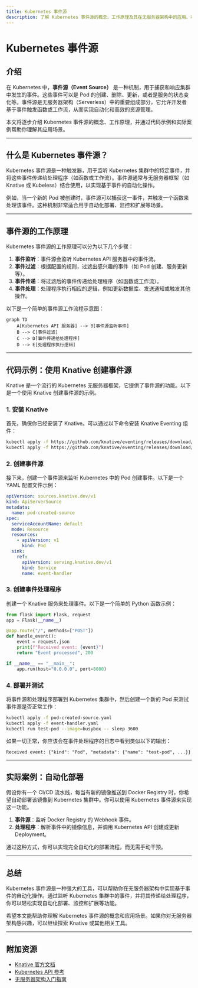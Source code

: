 ```yaml
---
title: Kubernetes 事件源
description: 了解 Kubernetes 事件源的概念、工作原理及其在无服务器架构中的应用。本文适合初学者，包含代码示例和实际案例。
---
```


# Kubernetes 事件源

## 介绍

在 Kubernetes 中，**事件源（Event Source）** 是一种机制，用于捕获和响应集群中发生的事件。这些事件可以是 Pod 的创建、删除、更新，或者是服务的状态变化等。事件源是无服务器架构（Serverless）中的重要组成部分，它允许开发者基于事件触发函数或工作流，从而实现自动化和高效的资源管理。

本文将逐步介绍 Kubernetes 事件源的概念、工作原理，并通过代码示例和实际案例帮助你理解其应用场景。

---

## 什么是 Kubernetes 事件源？

Kubernetes 事件源是一种触发器，用于监听 Kubernetes 集群中的特定事件，并将这些事件传递给处理程序（如函数或工作流）。事件源通常与无服务器框架（如 Knative 或 Kubeless）结合使用，以实现基于事件的自动化操作。

例如，当一个新的 Pod 被创建时，事件源可以捕获这一事件，并触发一个函数来处理该事件。这种机制非常适合用于自动化部署、监控和扩展等场景。

---

## 事件源的工作原理

Kubernetes 事件源的工作原理可以分为以下几个步骤：

1. **事件监听**：事件源会监听 Kubernetes API 服务器中的事件流。
2. **事件过滤**：根据配置的规则，过滤出感兴趣的事件（如 Pod 创建、服务更新等）。
3. **事件传递**：将过滤后的事件传递给处理程序（如函数或工作流）。
4. **事件处理**：处理程序执行相应的逻辑，例如更新数据库、发送通知或触发其他操作。

以下是一个简单的事件源工作流程示意图：

```mermaid
graph TD
    A[Kubernetes API 服务器] --> B[事件源监听事件]
    B --> C[事件过滤]
    C --> D[事件传递给处理程序]
    D --> E[处理程序执行逻辑]
```

---

## 代码示例：使用 Knative 创建事件源

Knative 是一个流行的 Kubernetes 无服务器框架，它提供了事件源的功能。以下是一个使用 Knative 创建事件源的示例。

### 1. 安装 Knative

首先，确保你已经安装了 Knative。可以通过以下命令安装 Knative Eventing 组件：

```bash
kubectl apply -f https://github.com/knative/eventing/releases/download/v1.0.0/eventing-crds.yaml
kubectl apply -f https://github.com/knative/eventing/releases/download/v1.0.0/eventing-core.yaml
```

### 2. 创建事件源

接下来，创建一个事件源来监听 Kubernetes 中的 Pod 创建事件。以下是一个 YAML 配置文件示例：

```yaml
apiVersion: sources.knative.dev/v1
kind: ApiServerSource
metadata:
  name: pod-created-source
spec:
  serviceAccountName: default
  mode: Resource
  resources:
    - apiVersion: v1
      kind: Pod
  sink:
    ref:
      apiVersion: serving.knative.dev/v1
      kind: Service
      name: event-handler
```

### 3. 创建事件处理程序

创建一个 Knative 服务来处理事件。以下是一个简单的 Python 函数示例：

```python
from flask import Flask, request
app = Flask(__name__)

@app.route("/", methods=["POST"])
def handle_event():
    event = request.json
    print(f"Received event: {event}")
    return "Event processed", 200

if __name__ == "__main__":
    app.run(host="0.0.0.0", port=8080)
```

### 4. 部署并测试

将事件源和处理程序部署到 Kubernetes 集群中，然后创建一个新的 Pod 来测试事件源是否正常工作：

```bash
kubectl apply -f pod-created-source.yaml
kubectl apply -f event-handler.yaml
kubectl run test-pod --image=busybox -- sleep 3600
```

如果一切正常，你应该会在事件处理程序的日志中看到类似以下的输出：

```
Received event: {"kind": "Pod", "metadata": {"name": "test-pod", ...}}
```

---

## 实际案例：自动化部署

假设你有一个 CI/CD 流水线，每当有新的镜像推送到 Docker Registry 时，你希望自动部署该镜像到 Kubernetes 集群中。你可以使用 Kubernetes 事件源来实现这一功能。

1. **事件源**：监听 Docker Registry 的 Webhook 事件。
2. **处理程序**：解析事件中的镜像信息，并调用 Kubernetes API 创建或更新 Deployment。

通过这种方式，你可以实现完全自动化的部署流程，而无需手动干预。

---

## 总结

Kubernetes 事件源是一种强大的工具，可以帮助你在无服务器架构中实现基于事件的自动化操作。通过监听 Kubernetes 集群中的事件，并将其传递给处理程序，你可以轻松实现自动化部署、监控和扩展等功能。

希望本文能帮助你理解 Kubernetes 事件源的概念和应用场景。如果你对无服务器架构感兴趣，可以继续探索 Knative 或其他相关工具。

---

## 附加资源

- [Knative 官方文档](https://knative.dev/docs/)
- [Kubernetes API 参考](https://kubernetes.io/docs/reference/kubernetes-api/)
- [无服务器架构入门指南](https://www.serverless.com/)
